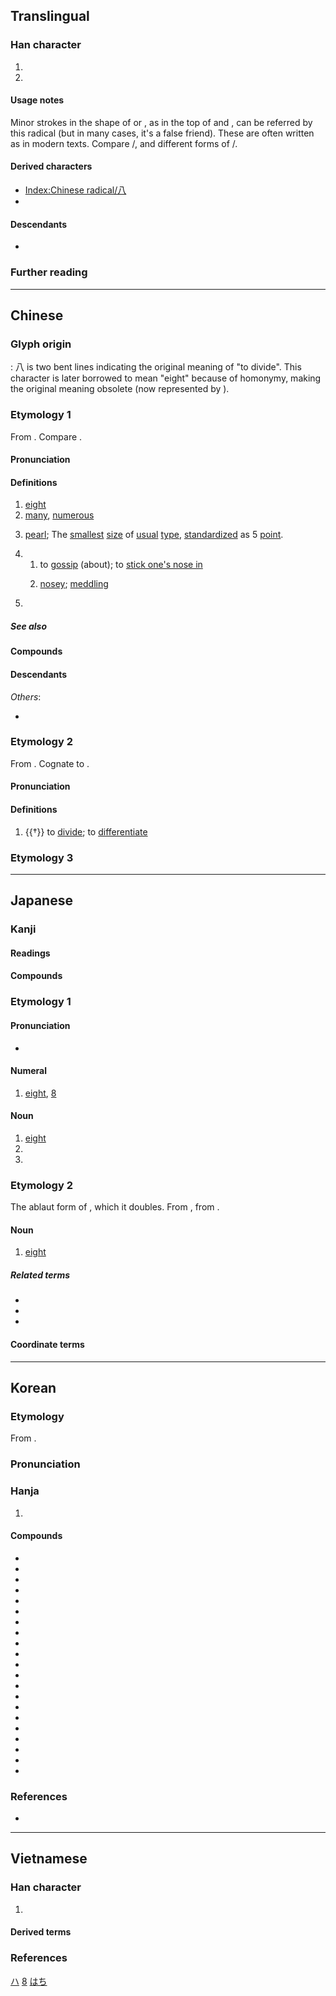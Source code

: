 {{also|入|丷|ハ}}
{{character info}}
{{character info|⼋}}
{{commonscat}}
==Translingual==
{{stroke order|strokes=2}}
{{stroke order|type=animate}}

===Han character===
{{Han char|rn=12|rad=八|as=00|sn=2|four=80000|canj=HO|ids=⿰丿乀(GHT),⿰丿乁(JKV)}}

# {{mul-kangxi radical-def}}
# {{mul-shuowen radical-def|16}}

====Usage notes====
Minor strokes in the shape of {{lang|mul|八}} or {{l|mul|丷}}, as in the top of {{l|mul|𠔉}} and {{l|mul|龹}}, can be referred by this radical (but in many cases, it's a false friend). These are often written as {{l|mul|丷}} in modern texts. Compare {{l|mul|sc=Jpan|卷}}/{{lang|mul|sc=Hans|卷}}, and different forms of {{l|mul|sc=Jpan|鬲}}/{{lang|mul|sc=Hans|鬲}}.

====Derived characters====
* [[Index:Chinese radical/八]]
* {{l|mul|[[仈]], [[扒]], [[汃]], [[朳]], [[玐]], [[𭾘]], [[𧈢]], [[𧘋]], [[𧴩]], [[𧺍]], [[趴]], [[釟]]([[𫓥]]), [[𩡩]], [[𩵒]], [[穴]], [[䒔]], [[𩫵]], [[𠔁]]}} <!-- Characters not found in [[Index:Chinese radical/八]] -->

====Descendants====
* {{l|ja|ハ}} {{q|[[katakana|Katakana]] character derived from [[man'yōgana]]}}

===Further reading===
{{Han ref|kx=0126.260|dkj=01450|dj=0274.130|hdz=10241.030|uh=516B}}

[[Category:Han characters from which katakana were derived|ハ]]

----

==Chinese==

===Glyph origin===
{{Han etyl}}
{{liushu|ic}}: 八 is two bent lines indicating the original meaning of "to divide". This character is later borrowed to mean "eight" because of homonymy, making the original meaning obsolete (now represented by {{zh-l|*別}}).

===Etymology 1===
{{zh-forms|alt=捌-financial}}
From {{inh|zh|sit-pro|*b-r-gjat ~ b-g-rjat|*b-r-gjat|eight}}. Compare {{cog|bo|བརྒྱད}}.

====Pronunciation====
{{zh-pron
|m=bā
|m_note=bá - a less common tone sandhi variant of 八 when it occurs before a departing-tone character, e.g. {{l|zh|八路}}
|m-s=ba2
|dg=ба1
|c=baat3
|c-t=bat1
|g=bat6
|h=pfs=pat;gd=bad5
|j=bah4
|mb=băi
|md=báik
|mn=xm,qz,tp,lk,sx,km,mg,hc,jj,ph:poeh/zz,kh,tn,tc,yl:peh/ml,jj,tw:pat
|mn_note=poeh/peh - vernacular; pat - literary
|mn-t=boih4
|w=4paq
|x=ba6
|mc=y
|oc=y
|ma=y
|cat=num,n,det
}}

====Definitions====
{{zh-hanzi}}

# [[eight]]
# [[many]], [[numerous]]
# {{lb|zh|printing}} [[pearl]]; The [[smallest]] [[size]] of [[usual]] [[type]], [[standardize]]d as 5 [[point]].
# {{zh-abbrev|八卦}}
## to [[gossip]] (about); to [[stick one's nose in]]
## {{lb|zh|Cantonese}} [[nosey]]; [[meddling]]
##: {{zh-x|八婆|nosey parker; meddling woman|C}}
# {{surname|zh}}

=====See also=====
{{Chinese-numbers}}

====Compounds====
{{zh-der|八角|八寶菜|八達|八辺形|八道|八端|八丁|八幡|八方|八分|八卦|八荒|八角形|八九不離十|八九分|八苦|八面|八千里路雲和月|八橋|八切|八日|八手|八朔|八月|八重|八州|八字髭|間八|一八|亂七八糟|八一五|八二三砲戰|八仙|八仙桌|八位元|八佰伴|八倍體|八八六|八公山|八公山區|八分之一|八分音符|八十|八十天環遊地球|八卦拳|八卦掌|八卦陣|八哥|八哥兒|八哥狗|八國聯軍|八塊腹肌|八天|八婆|八字|八字形|八字方針|八字步|八字沒一撇|八字眉|八字腳|八字還沒一撇|八字鬍|八字鬍鬚|八宿|八宿縣|八寶|八寶山|八岐大蛇|八帶魚|八年|八度|八廓|八廓街|八德|八德市|八成|八戒|八抬大轎|八旗|八旗制度|八會穴|八月之光|八月份|八極拳|八榮八恥|八正道|八步|八步區|八法拳|八爪魚|八珍湯|八目鰻|八級工|八級風|八美|八股|八萬大藏經|八行書|八角床|八角楓|八角茴香|八角街|八路軍|八進制|八道江|八達嶺|八達通|八邊形|八里|八重奏|八開|八面玲瓏|八面體|八音|八音盒|二八|十八|夾七夾八|橫七豎八|王八|雜七雜八|八嶺山|八十壋|八角嶺|八溝|尺八|八彭|陳八字|八字門|八角金盤|八竿子打不著/八竿子打不着|七十瓦上霜，八十不稀奇|八卦山|八聖|倒八|倒八字眉|八賢|八股文|八勢|八西|八堵|八南|正經八百|八一建軍節}}

====Descendants====
{{CJKV||はち|팔|bát}}
''Others'':
* {{desctree|bor=1|tai-pro|*peːtᴰ||eight}}

===Etymology 2===
{{zh-forms}}
From {{inh|zh|sit-pro|*brat ~ prat|*brat|cut apart, cut open}}. Cognate to {{zh-l|別}}.

====Pronunciation====
{{zh-pron
|m=bā
|mc=y
|oc=y
|cat=v
}}

====Definitions====
{{zh-hanzi}}

# {{†}} to [[divide]]; to [[differentiate]]

===Etymology 3===
{{zh-see|捌|v|to know}}

{{zh-cat|Beginning|Eight}}

----

==Japanese==
{{cardinalbox|ja|7|8|9|七|九}}

===Kanji===
{{ja-kanji|grade=1|rs=八00}}

====Readings====
{{ja-readings
|goon=はち
|kanon=はつ
|kun=や-, や-つ, やっ-つ, よう-
|nanori=な, は, はっ, はつ, やち, やつ
}}

====Compounds====
{{col3-u|ja
|{{ja-r|一%八|いち%はつ}}
|{{ja-r|永%字 八%法|^えい%じ ^はっ%ぽう|the [[w:Eight Principles of Yong|Eight Principles of Yong]]}}
|{{ja-r|間%八|かん%ぱち}}
|{{ja-r|尺%八|しゃく%はち}}
|{{ja-r|八%橋|やつ%はち}}
|{{ja-r|八%手|やつ%で}}
|{{ja-r|八%切|やつ%ぎり}}
|{{ja-r|八%角%形|はっ%かっ%けい|octagon}}
|{{ja-r|八%掛|はっ%かけ}}
|{{ja-r|七%転%八%起|しち%てん% はっ%き}}
|{{ja-r|八%九%分|はっ%く%ぶ}}
|{{ja-r|四%苦%八%苦|し%く% はっ%く}}
|{{ja-r|八%苦|はっ%く}}
|{{ja-r|八%卦|はっ%け}}
|{{ja-r|八%月|はち%がつ|August}}
|{{ja-r|八%紘|はっ%こう}}
|{{ja-r|八%荒|はっ%こう}}
|{{ja-r|八%朔|はっ%さく}}
|{{ja-r|八%字%髭|はち%じ%ひげ}}
|{{ja-r|八%州|はっ%しょう}}
|{{ja-r|八%重|や%え}}
|{{ja-r|八%丈|はち%じょう}}
|{{ja-r|八%丈%島|はち%じょう%じま}}
|{{ja-r|八%達|はっ%たつ}}
|{{ja-r|八%丁|はっ%しょう}}
|{{ja-r|八%潮%路|や%しお%じ}}
|{{ja-r|七%転%八%倒|しち%てん%-ばっ%とう}}
|{{ja-r|八%道|はち%どう}}
|{{ja-r|八%日|よう%か}}
|{{ja-r|八%幡|はち%まん}}
|{{ja-r|八%分|はっ%ぷん}}
|{{ja-r|八%辺%形|はち%へん%げい|octagon}}
|{{ja-r|八%宝%菜|はっ%ぽう%さい}}
|{{ja-r|八%方|はっ%ぽう}}
|{{ja-r|八%面|はち%めん}}
}}

===Etymology 1===

====Pronunciation====
* {{audio|ja|Ja-8-hachi.ogg|Audio}}

====Numeral====
{{ja-pos|numeral|はち}}

# [[eight]], [[8]]

====Noun====
{{ja-noun|はち}}

# [[eight]]
# {{short for|ja|八の[[字]]}}
# {{short for|ja|八兵衛}}

===Etymology 2===
The ablaut form of {{m|ja|四||four|tr=yo}}, which it doubles. From {{inh|ja|ojp|八|tr=ya}}, from {{inh|ojp|jpx-pro|*ya}}.

====Noun====
{{ja-noun|や}}

# [[eight]]

=====Related terms=====
* {{ja-r|八つ|やつ}}
* {{ja-r|嘘っ八|うそっぱち}}
* {{ja-r|一か八か|いちかばちか}}

====Coordinate terms====
{{japanese number}}

[[Category:Japanese numeral symbols|8]]
[[Category:ja:Eight|はち]]

----

==Korean==
{{number box|ko|8}}

===Etymology===
From {{der|ko|ltc|sort=팔|-}} {{ltc-l|八}}. 
{{hanja-ety
|dk={{okm-l|바ᇙ〮|pálq|link=no}}
|m={{okm-l|팔|phál}}
|mh={{okm-l|여듧|yètùlp}}
|ml=雜語#하34A
|m3={{okm-l|팔|phal}}
|m3h={{okm-l|여ᄃᆞᆲ|yetolp}}
}}
===Pronunciation===
{{ko-hanja-pron|팔}}

===Hanja===
{{ko-hanja-search}}
{{ko-hanja|여덟|팔}}

# {{hanja form of|팔|[[eight]]}}

====Compounds====
{{der-top3|Compounds}}
* {{ko-l|팔방|八方}}
* {{ko-l|팔자|八字}}
* {{ko-l|팔식|八識}}
* {{ko-l|팔고|八苦}}
* {{ko-l|팔순|八旬}}
* {{ko-l|팔팔십|達八十}}
* {{ko-l|팔불용|八不用}}
* {{ko-l|칠전팔기|七顚八起}}
* {{ko-l|십중팔구|十中八九}}
* {{ko-l|팔방미인|八方美人}}
* {{ko-l|백팔번뇌|百八煩惱}}
* {{ko-l|사고팔고|四苦八苦}}
* {{ko-l|팔면육비|八面六臂}}
* {{ko-l|사각팔방|四角八方}}
* {{ko-l|관동팔경|關東八景}}
* {{ko-l|사통팔달|四通八達}}
* {{ko-l|이팔청춘|二八靑春}}
* {{ko-l|구산팔해|九山八海}}
* {{ko-l|십상팔구|十常八九}}
* {{ko-l|사방팔방|四方八方}}
* {{ko-l|사주팔자|四柱八字}}
{{der-bottom}}

===References===
* {{R:hanjadoc|656}}

----

==Vietnamese==

===Han character===
{{vi-readings
|hanviet=bát-tdcndg;tdcntd;gdhn
|phienthiet=
|nom=bát-tdcndg;tdcntd, bắt-tdcndg;gdhn, bớt-tdcndg
}}

# {{rfdef|vi|sort=八00}}

====Derived terms====
{{der3|vi
|{{vi-l|八角|bát giác|}}
|{{vi-l|八卦|bát quái|}}
|{{vi-l|八音|bát âm|}}
|{{vi-l|八極拳|bát cực quyền|}}
}}

===References===
<references/>

[[Category:CJKV radicals| ]]